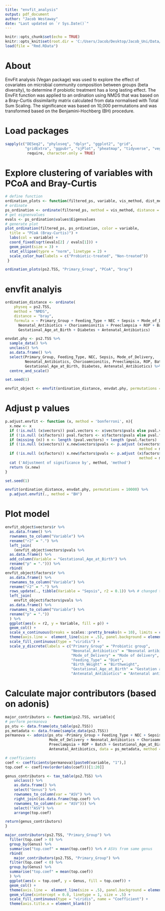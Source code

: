 ```yaml
---
title: "envfit_analysis"
output: pdf_document
author: "Jacob Westaway"
date: "Last updated on `r Sys.Date()`"
---
```


```r
knitr::opts_chunk$set(echo = TRUE)
knitr::opts_knit$set(root.dir = 'C:/Users/Jacob/Desktop/Jacob_Uni/Data/Long_term_effects_of_probiotics')
load(file = "Rmd.RData")
```

# About

EnvFit analysis (Vegan package) was used to explore the effect of covariates on microbial community composition between groups (beta diversity), to determine if probiotic treatment has a long lasting effect. The EnvFit function was applied to an ordination using NMDS that was based on a Bray-Curtis dissimilarity matrix calculated from data normalised with Total Sum Scaling. The significance was based on 10,000 permutations and was transformed based on the Benjamini-Hochberg (BH) procedure.

# Load packages

```r
sapply(c("DESeq2", "phyloseq", "dplyr", "ggplot2", "grid", 
         "gridExtra", "ggpubr", "sjPlot", "pheatmap", "tidyverse", "vegan"), 
          require, character.only = TRUE)
```

# Explore clustering of variables with PCoA and Bray-Curtis

```r
# define function
ordination_plots <- function(filtered_ps, variable, vis_method, dist_method){
# ordinate
ps_ordination <- ordinate(filtered_ps, method = vis_method, distance = dist_method)
# get eignenvalues
evals <- ps_ordination$values$Eigenvalues
# generate plot
plot_ordination(filtered_ps, ps_ordination, color = variable, 
  title = "PCoA (Bray-Curtis)") +
  labs(col = variable) +
  coord_fixed(sqrt(evals[2] / evals[1])) +
  geom_point(size = 3) +
  stat_ellipse(typre = "norm", linetype = 2) +
  scale_color_hue(labels = c("Probiotic-treated", "Non-treated"))
 }

ordination_plots(ps2.TSS, "Primary_Group", "PCoA", "bray")
```

# envfit analyis 

```r
ordination_distance <- ordinate(
    physeq = ps2.TSS, 
    method = "NMDS",
    distance = "bray",
    formula = ~ Primary_Group + Feeding_Type + NEC + Sepsis + Mode_of_Delivery + 
      Neonatal_Antibiotics + Chorioamnionitis + Preeclampsia + ROP + Batch + 
      Gestational_Age_at_Birth + Diabetes + Antenatal_Antibiotics)

envdat.phy <- ps2.TSS %>% 
  sample_data() %>%
  unclass() %>% 
  as.data.frame() %>% 
  select(Primary_Group, Feeding_Type, NEC, Sepsis, Mode_of_Delivery, 
         Neonatal_Antibiotics, Chorioamnionitis, Preeclampsia, ROP, Batch, 
         Gestational_Age_at_Birth, Diabetes, Antenatal_Antibiotics) %>% 
  centre_and_scale()

set.seed(1)

envfit_object <- envfit(ordination_distance, envdat.phy, permutations = 10000) 
``` 

# Adjust p values

```r
p.adjust.envfit <- function (x, method = 'bonferroni', n){
  x.new <- x
  if (!is.null (x$vectors)) pval.vectors <- x$vectors$pvals else pval.vectors <- NULL
  if (!is.null (x$factors)) pval.factors <- x$factors$pvals else pval.factors <- NULL
  if (missing (n)) n <- length (pval.vectors) + length (pval.factors)
  if (!is.null (x$vectors)) x.new$vectors$pvals <- p.adjust (x$vectors$pvals, 
                                                             method = method, n = n)
  if (!is.null (x$factors)) x.new$factors$pvals <- p.adjust (x$factors$pvals, 
                                                             method = method, n = n)
  cat ('Adjustment of significance by', method, 'method')
  return (x.new)
}

set.seed(1)

envfit(ordination_distance, envdat.phy, permutations = 10000) %>% 
  p.adjust.envfit(., method = "BH") 
```

# Plot model

```r
envfit_object$vectors$r %>% 
  as.data.frame() %>% 
  rownames_to_column("Variable") %>%  
  rename("r2" = ".") %>%  
  left_join(
    (envfit_object$vectors$pvals %>% 
  as.data.frame() %>% 
  add_column(Variable = "Gestational_Age_at_Birth") %>% 
  rename("p" = "."))) %>% 
  rbind(
envfit_object$factors$r %>% 
  as.data.frame() %>% 
  rownames_to_column("Variable") %>%  
  rename("r2" = ".") %>% 
  rows_update(., tibble(Variable = "Sepsis", r2 = 0.1)) %>% # changed to 0.1 for plot 
  left_join(
    envfit_object$factors$pvals %>% 
  as.data.frame() %>% 
  rownames_to_column("Variable") %>%  
  rename("p" = "."))
  ) %>% 
  ggplot(aes(x = r2, y = Variable, fill = p)) +
  geom_col() +
  scale_x_continuous(breaks = scales::pretty_breaks(n = 10), limits = c(0, 0.1)) +
  theme(axis.line =  element_line(size = .5), panel.background = element_blank()) + 
  scale_fill_continuous(type = "viridis") +
  scale_y_discrete(labels = c("Primary_Group" = "Probiotic group",
                              "Neonatal_Antibiotics" = "Neonatal antibiotics",
                              "Mode_of_Delivery" = "Mode of delivery",
                              "Feeding_Type" = "Diet",
                              "Birth_Weight" = "Birthweight",
                              "Gestational_Age_at_Birth" = "Gestation at birth",
                              "Antenatal_Antibiotics" = "Antenatal antibiotics"))
```

# Calculate major contributors (based on adonis)

```r
major_contributors <- function(ps2.TSS, variable){
# perform permanova  
ps_otu <- data.frame(otu_table(ps2.TSS))
ps_metadata <- data.frame(sample_data(ps2.TSS))
permanova <- adonis(ps_otu ~Primary_Group + Feeding_Type + NEC + Sepsis + 
                    Mode_of_Delivery + Neonatal_Antibiotics + Chorioamnionitis +
                    Preeclampsia + ROP + Batch + Gestational_Age_at_Birth + Diabetes + 
                    Antenatal_Antibiotics, data = ps_metadata, method = "bray")  

# coefficients
coef <- coefficients(permanova)[paste0(variable, "1"),]
top.coef <- coef[rev(order(abs(coef)))[1:20]]

genus_contributors <- tax_table(ps2.TSS) %>% 
    unclass() %>% 
    as.data.frame() %>% 
    select("Genus") %>% 
    rownames_to_column(var = "ASV") %>% 
    right_join((as.data.frame(top.coef) %>%
    rownames_to_column(var = "ASV"))) %>% 
    select(!"ASV") %>% 
    arrange(top.coef)

return(genus_contributors)
}

major_contributors(ps2.TSS, "Primary_Group") %>% 
  filter(top.coef > 0) %>% 
  group_by(Genus) %>% 
  summarise("top.coef" = mean(top.coef)) %>% # ASVs from same genus 
  rbind(
    major_contributors(ps2.TSS, "Primary_Group") %>% 
  filter(top.coef < 0) %>% 
  group_by(Genus) %>% 
  summarise("top.coef" = mean(top.coef))
  ) %>%  
  ggplot(aes(x = top.coef, y = Genus, fill = top.coef)) +
  geom_col() +
  theme(axis.line =  element_line(size = .5), panel.background = element_blank()) +
  geom_vline(xintercept = 0.0, linetype = 1, size = .5) + 
  scale_fill_continuous(type = "viridis", name = "Coefficient") +
  theme(axis.title.x = element_blank())
```
